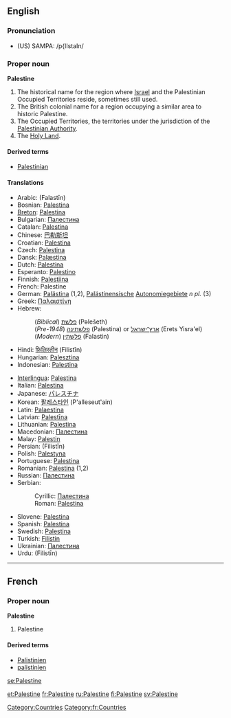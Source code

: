 ==English==

===Pronunciation===
*(US) SAMPA: /p{lIstaIn/

===Proper noun===
'''Palestine'''

#The historical name for the region where [[Israel]] and the Palestinian Occupied Territories reside, sometimes still used.
#The British colonial name for a region occupying a similar area to historic Palestine.
#The Occupied Territories, the territories under the jurisdiction of the [[Palestinian Authority]].
#The [[Holy Land]].

====Derived terms====
*[[Palestinian]]

====Translations====
{{top}}
*Arabic: {{ARchar|[[فلسطين]]}} (Falastīn)
*Bosnian: [[Palestina]] {{f}}
*[[Breton]]: [[Palestina]]
*Bulgarian: [[Палестина]] {{f}}
*Catalan: [[Palestina]]
*Chinese: [[巴勒斯坦]]
*Croatian: [[Palestina]] {{f}}
*Czech: [[Palestina]] {{f}}
*Dansk: [[Palæstina]]
*Dutch: [[Palestina]]
*Esperanto: [[Palestino]]
*Finnish: [[Palestiina]]
*French: Palestine {{f}}
*German: [[Palästina]] {{n}} (1,2), [[Palästinensisch]]e [[Autonomiegebiet]]e ''n pl.'' (3)
*Greek: [[Παλαιστίνη]] {{f}}
*Hebrew:
*:(''Biblical'') [[פלשת|פלשׁת]] (Pəlešeth)
*:(''Pre-1948'') [[פלשתינה]] (Palestina) or [[ארץ־ישראל]] (Erets Yisra'el)
*:(''Modern'') [[פלשתין]] (Falastin)
*Hindi: [[फ़िलिस्तीन]] (Filistīn)
*Hungarian: [[Palesztina]]
*Indonesian: [[Palestina]]
{{mid}}
*[[Interlingua]]: [[Palestina]]
*Italian: [[Palestina]]
*Japanese: [[パレスチナ]]
*Korean: [[팔레스타인]] (P'alleseut'ain)
*Latin: [[Palaestina]]
*Latvian: [[Palestīna]]
*Lithuanian: [[Palestina]]
*Macedonian: [[Палестина]] {{f}}
*Malay: [[Palestin]]
*Persian: {{FAchar|[[فلسطین]]}} (Filistīn)
*Polish: [[Palestyna]]
*Portuguese: [[Palestina]] {{f}}
*Romanian: [[Palestina]] {{f}} (1,2)
*Russian: [[Палестина]] {{f}}
*Serbian:
*:Cyrillic: [[Палестина]] {{f}}
*:Roman: [[Palestina]] {{f}}
*Slovene: [[Palestina]] {{f}}
*Spanish: [[Palestina]]
*Swedish: [[Palestina]]
*Turkish: [[Filistin]]
*Ukrainian: [[Палестина]] {{f}}
*Urdu: {{URchar|[[فلسطین]]}} (Filistīn) {{f}}
{{bottom}}

[[Category:Countries]]

----

==French==

===Proper noun===
'''Palestine''' {{f}}
# Palestine

====Derived terms====
*[[Palistinien]]
*[[palistinien]]

[[Category:fr:Countries]]

[[se:Palestine]]

[[et:Palestine]]
[[fr:Palestine]]
[[ru:Palestine]]
[[fi:Palestine]]
[[sv:Palestine]]